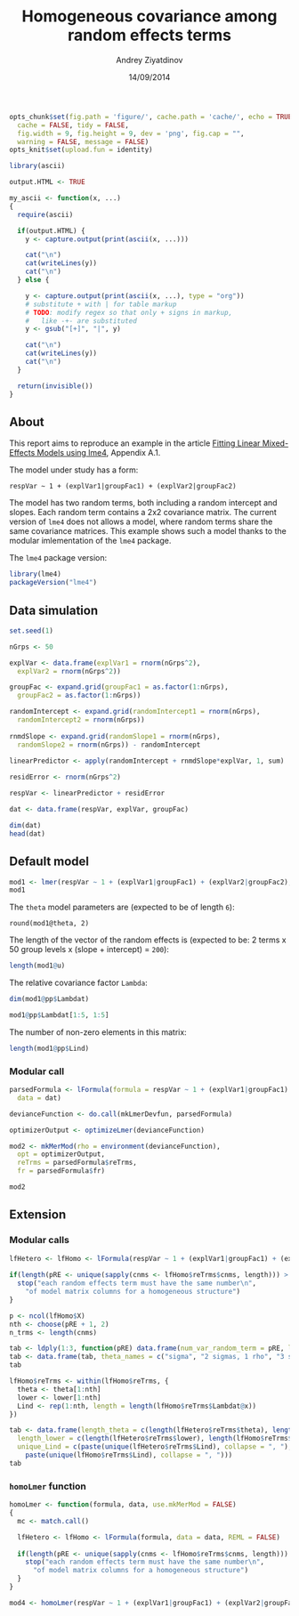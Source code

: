 % Homogeneous covariance among random effects terms
% Andrey Ziyatdinov
% 14/09/2014

```r
opts_chunk$set(fig.path = 'figure/', cache.path = 'cache/', echo = TRUE, 
  cache = FALSE, tidy = FALSE,
  fig.width = 9, fig.height = 9, dev = 'png', fig.cap = "",
  warning = FALSE, message = FALSE)
opts_knit$set(upload.fun = identity)
```

```r
library(ascii)
```

```r
output.HTML <- TRUE

my_ascii <- function(x, ...) 
{
  require(ascii)

  if(output.HTML) {
    y <- capture.output(print(ascii(x, ...)))

    cat("\n")
    cat(writeLines(y))
    cat("\n")
  } else {

    y <- capture.output(print(ascii(x, ...), type = "org"))
    # substitute + with | for table markup
    # TODO: modify regex so that only + signs in markup,
    #   like -+- are substituted
    y <- gsub("[+]", "|", y)

    cat("\n")
    cat(writeLines(y))
    cat("\n")
  }    

  return(invisible())
}
```

## About

This report aims to reproduce an example in the article 
[Fitting Linear Mixed-Effects Models using lme4](http://arxiv.org/abs/1406.5823), Appendix A.1.

The model under study has a form:

```
respVar ~ 1 + (explVar1|groupFac1) + (explVar2|groupFac2)
```

The model has two random terms, both including a random intercept and slopes.
Each random term contains a 2x2 covariance matrix.
The current version of `lme4` does not allows a model, where random terms share the same covariance matrices.
This example shows such a model thanks to the modular imlementation of the `lme4` package.

The `lme4` package version:

```r
library(lme4)
packageVersion("lme4")
```

## Data simulation

```r
set.seed(1)

nGrps <- 50

explVar <- data.frame(explVar1 = rnorm(nGrps^2), 
  explVar2 = rnorm(nGrps^2))

groupFac <- expand.grid(groupFac1 = as.factor(1:nGrps),
  groupFac2 = as.factor(1:nGrps))

randomIntercept <- expand.grid(randomIntercept1 = rnorm(nGrps),
  randomIntercept2 = rnorm(nGrps))
  
rnmdSlope <- expand.grid(randomSlope1 = rnorm(nGrps),
  randomSlope2 = rnorm(nGrps)) - randomIntercept
  
linearPredictor <- apply(randomIntercept + rnmdSlope*explVar, 1, sum)

residError <- rnorm(nGrps^2)

respVar <- linearPredictor + residError

dat <- data.frame(respVar, explVar, groupFac)

dim(dat)
head(dat)
```

## Default model

```r
mod1 <- lmer(respVar ~ 1 + (explVar1|groupFac1) + (explVar2|groupFac2), dat)
mod1
```

The `theta` model parameters are (expected to be of length `6`):

```
round(mod1@theta, 2)
```

The length of the vector of the random effects is (expected to be: 2 terms x 50 group levels x (slope + intercept) = `200`):

```r
length(mod1@u)
```

The relative covariance factor `Lambda`:

```r
dim(mod1@pp$Lambdat)
```

```r
mod1@pp$Lambdat[1:5, 1:5]
```


The number of non-zero elements in this matrix:

```r
length(mod1@pp$Lind)
```

### Modular call

```r
parsedFormula <- lFormula(formula = respVar ~ 1 + (explVar1|groupFac1) + (explVar2|groupFac2),
  data = dat)

devianceFunction <- do.call(mkLmerDevfun, parsedFormula)

optimizerOutput <- optimizeLmer(devianceFunction)

mod2 <- mkMerMod(rho = environment(devianceFunction),
  opt = optimizerOutput,
  reTrms = parsedFormula$reTrms,
  fr = parsedFormula$fr)
```

```r
mod2
```

## Extension

### Modular calls

```r
lfHetero <- lfHomo <- lFormula(respVar ~ 1 + (explVar1|groupFac1) + (explVar2|groupFac2), dat, REML = FALSE)
  
if(length(pRE <- unique(sapply(cnms <- lfHomo$reTrms$cnms, length))) > 1L) {
  stop("each random effects term must have the same number\n",
    "of model matrix columns for a homogeneous structure")
}
```

```r
p <- ncol(lfHomo$X)
nth <- choose(pRE + 1, 2)
n_trms <- length(cnms)
```

```r
tab <- ldply(1:3, function(pRE) data.frame(num_var_random_term = pRE, length_theta = choose(pRE + 1, 2)))
tab <- data.frame(tab, theta_names = c("sigma", "2 sigmas, 1 rho", "3 sigmas, 3 rhos"))
tab
```

```r
lfHomo$reTrms <- within(lfHomo$reTrms, {
  theta <- theta[1:nth]
  lower <- lower[1:nth]
  Lind <- rep(1:nth, length = length(lfHomo$reTrms$Lambdat@x))
})
```

```r
tab <- data.frame(length_theta = c(length(lfHetero$reTrms$theta), length(lfHomo$reTrms$theta)), 
  length_lower = c(length(lfHetero$reTrms$lower), length(lfHomo$reTrms$lower)),
  unique_Lind = c(paste(unique(lfHetero$reTrms$Lind), collapse = ", "), 
    paste(unique(lfHomo$reTrms$Lind), collapse = ", ")))
tab
```

### `homoLmer` function

```r
homoLmer <- function(formula, data, use.mkMerMod = FALSE) 
{
  mc <- match.call()

  lfHetero <- lfHomo <- lFormula(formula, data = data, REML = FALSE)
  
  if(length(pRE <- unique(sapply(cnms <- lfHomo$reTrms$cnms, length))) > 1L) {
    stop("each random effects term must have the same number\n",
      "of model matrix columns for a homogeneous structure")
  }
}
```

```r
mod4 <- homoLmer(respVar ~ 1 + (explVar1|groupFac1) + (explVar2|groupFac2), dat)
```



